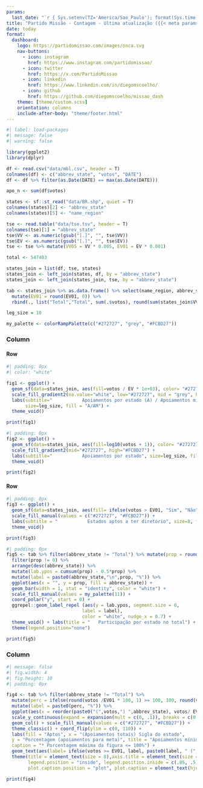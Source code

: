 ```yaml
---
params:
  last_date: "`r { Sys.setenv(TZ='America/Sao_Paulo'); format(Sys.time(), '%d %B, %Y %H:%M') }`"
title: "Partido Missão - Contagem - Ultima atualização ({{< meta params.last_date >}})"
date: today
format: 
  dashboard:
    logo: https://partidomissao.com/images/onca.svg
    nav-buttons:
      - icon: instagram
        href: https://www.instagram.com/partidomissao/
      - icon: twitter
        href: https://x.com/PartidoMissao
      - icon: linkedin
        href: https://www.linkedin.com/in/diegomscoelho/
      - icon: github
        href: https://github.com/diegomscoelho/missao_dash
    theme: [theme/custom.scss]
    orientation: columns
    include-after-body: "theme/footer.html"
---
```


```r
#| label: load-packages
#| message: false
#| warning: false

library(ggplot2)
library(dplyr)

df <- read.csv("data/mbl.csv", header = T)
colnames(df) <- c("abbrev_state", "votos", "DATE")
df <- df %>% filter(as.Date(DATE) == max(as.Date(DATE)))

apo_n <- sum(df$votos)

states <- sf::st_read("data/BR.shp", quiet = T)
colnames(states)[2] <- "abbrev_state"
colnames(states)[5] <- "name_region"

tse <- read.table("data/tse.tsv", header = T)
colnames(tse)[1] = "abbrev_state"
tse$VV <- as.numeric(gsub("[.]", "", tse$VV))
tse$EV <- as.numeric(gsub("[.]", "", tse$EV))
tse <- tse %>% mutate(VV05 = VV * 0.005, EV01 = EV * 0.001)

total <- 547403

states_join = list(df, tse, states)
states_join <- left_join(states, df, by = "abbrev_state")
states_join <- left_join(states_join, tse, by = "abbrev_state")

tab <- states_join %>% as.data.frame() %>% select(name_region, abbrev_state, votos, EV01) %>%
  mutate(EV01 = round(EV01, 0)) %>%
  rbind(., list("Total","Total", sum(.$votos), round(sum(states_join$VV05),0)))

leg_size = 10

my_palette <- colorRampPalette(c("#272727", "grey", "#FCBD27"))

```

### Column {width="75%"}

#### Row {height="50%"}

```r
#| padding: 0px
#| color: "white"

fig1 <- ggplot() +
  geom_sf(data=states_join, aes(fill=votos / EV * 1e+03), color= "#272727", size=.15) +
  scale_fill_gradient2(na.value="white", low="#272727", mid = "grey", high="#FCBD27", midpoint = 1) +
  labs(subtitle="           Apoiamentos por estado (A) / Apoiamentos mínimos (AM)",
       size=leg_size, fill = "A/AM") +
  theme_void()

print(fig1)

```

```r
#| padding: 0px
fig2 <- ggplot() +
  geom_sf(data=states_join, aes(fill=log10(votos + 1)), color= "#272727", size=.15) +
  scale_fill_gradient2(mid="#272727", high="#FCBD27") +
  labs(subtitle="           Apoiamentos por estado", size=leg_size, fill = "Apoiamentos\n(log10)") +
  theme_void()

print(fig2)

```

#### Row {height="50%"}

```r
#| padding: 0px
fig3 <- ggplot() +
  geom_sf(data=states_join, aes(fill= ifelse(votos > EV01, "Sim", "Não")), color= "#272727", size=.15) +
  scale_fill_manual(values = c("#272727", "#FCBD27")) +
  labs(subtitle = "           Estados aptos a ter diretório", size=8, fill = "Aptos") +
  theme_void()

print(fig3)

```

```r
#| padding: 0px
fig5 <- tab %>% filter(abbrev_state != "Total") %>% mutate(prop = round(votos/sum(votos)*100,1)) %>%
  filter(prop != 0) %>%
  arrange(desc(abbrev_state)) %>%
  mutate(lab.ypos = cumsum(prop) - 0.5*prop) %>%
  mutate(label = paste0(abbrev_state,"\n",prop, "%")) %>%
  ggplot(aes(x = "", y = prop, fill = abbrev_state)) +
  geom_bar(width = 1, stat = "identity", color = "white") +
  scale_fill_manual(values = my_palette(11)) +
  coord_polar("y", start = 0) +
  ggrepel::geom_label_repel (aes(y = lab.ypos, segment.size = 0,
                            label = label),
                            color = "white", nudge_x = 0.7) +
  theme_void() + labs(title = "   Participação por estado no total") +
  theme(legend.position="none")

print(fig5)

```

### Column {width="25%"}

```r
#| message: false
#| fig.width: 4
#| fig.height: 10
#| padding: 0px

fig4 <- tab %>% filter(abbrev_state != "Total") %>%
  mutate(perc = ifelse(round(votos /EV01 * 100, 1) >= 100, 100, round(votos /EV01 * 100, 1))) %>%
  mutate(label = paste0(perc, "%")) %>%
  ggplot(aes(x = reorder(paste0("(",votos,") ",abbrev_state), votos/ EV01), y = perc, fill = ifelse(perc >= 100, "Sim", "Não"))) +
  scale_y_continuous(expand = expansion(mult = c(0, .1)), breaks = c(0, 25, 50, 75, 100)) +
  geom_col() + scale_fill_manual(values = c("#272727", "#FCBD27")) +
  theme_classic() + coord_flip(ylim = c(0, 110)) +
  labs(fill = "Aptos", x = "(Apoiamentos totais) Sigla do estado",
  y = "Porcentagem (apoiamentos para meta)", title = "Apoiamentos mínimos por estado (%)",
  caption = "* Porcentagem máxima da figura <= 100%") +
  geom_text(aes(label= ifelse(votos >= EV01, label, paste0(label, " (",EV01-votos,")"))),position = position_dodge2(0.9), hjust = -0.2, fontface=2, cex=2.5, show.legend = F) +
  theme(title = element_text(size = 8),axis.title = element_text(size = 10),
        legend.position = "inside", legend.position.inside = c(.85, .5),
        plot.caption.position = "plot", plot.caption = element_text(hjust = 0.5))

print(fig4)

```
